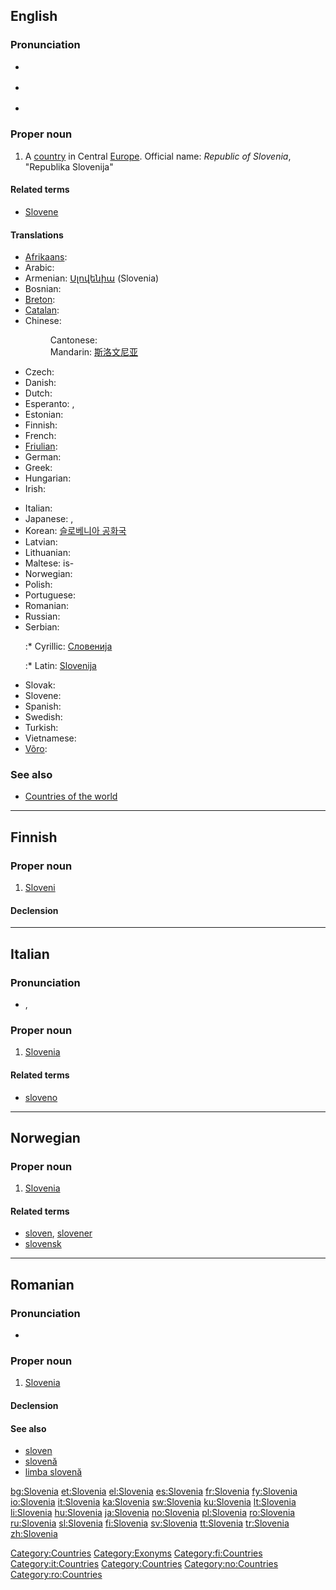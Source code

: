 {{wikipedia}}
{{also|slovenia}}
==English==

===Pronunciation===
* {{a|UK}} {{IPA|/sləʊˈviː.ni.ə/|/sləʊˈviːn.jə/}}
* {{a|US}} {{IPA|/sloʊˈvi.ni.ə/|/sloʊˈvin.jə/}}
* {{audio|en-us-Slovenia.ogg|Audio (US)}}

===Proper noun===
{{en-proper noun}}

# A [[country]] in Central [[Europe]]. Official name: ''Republic of Slovenia'', "Republika Slovenija"

====Related terms====
* [[Slovene]]

====Translations====
{{trans-top|country in Europe}}
* [[Afrikaans]]: {{t|af|Slowenië|xs=Afrikaans}}
* Arabic: {{t|ar|سلوفينيا|sc=Arab}}
* Armenian: [[Սլովենիա]] (Slovenia)
* Bosnian: {{t-|bs|Slovenija|f}}
* [[Breton]]: {{t-|br|Slovenia|xs=Breton}}
* [[Catalan]]: {{t+|ca|Eslovènia}}
* Chinese:
*: Cantonese: {{tø|yue|斯洛維尼亞|sc=Hani|xs=Cantonese}}
*: Mandarin: [[斯洛文尼亚]]
* Czech: {{t+|cs|Slovinsko|n}}
* Danish: {{t-|da|Slovenien}}
* Dutch: {{t+|nl|Slovenië|n}}
* Esperanto: {{t-|eo|Slovenio|xs=Esperanto}}, {{t-|eo|Slovenujo|xs=Esperanto}}
* Estonian: {{t-|et|Sloveenia}}
* Finnish: {{t+|fi|Slovenia}}
* French: {{t+|fr|Slovénie}}
* [[Friulian]]: {{tø|fur|Slovenie|xs=Friulian}}
* German: {{t+|de|Slowenien}}
* Greek: {{t+|el|Σλοβενία|f|tr=Slovenía|sc=Grek}}
* Hungarian: {{t+|hu|Szlovénia}}
* Irish: {{t|ga|An tSlóvéin|xs=Irish}}
{{trans-mid}}
* Italian: {{t+|it|Slovenia}}
* Japanese: {{t+|ja|スロヴェニア|tr=Surovenia|sc=Jpan}}, {{t+|ja|スロベニア|tr=Surobenia|sc=Jpan}}
* Korean: [[슬로베니아 공화국]]
* Latvian: {{t|lv|Slovēnija|f|xs=Latvian}}
* Lithuanian: {{t|lt|Slovėnija|xs=Lithuanian}}
* Maltese: is-{{t|mt|Slovenja|xs=Maltese}}
* Norwegian: {{t+|no|Slovenia}}
* Polish: {{t+|pl|Słowenia}}
* Portuguese: {{t+|pt|Eslovénia}}
* Romanian: {{t+|ro|Slovenia|f}}
* Russian: {{t-|ru|Словения|tr=sloveniya|sc=Cyrl}}
* Serbian:
*:* Cyrillic: [[Словенија]] {{f}}
*:* Latin: [[Slovenija]] {{f}}
* Slovak: {{t-|sk|Slovinsko}}
* Slovene: {{t+|sl|Slovenija|f}}
* Spanish: {{t+|es|Eslovenia}}
* Swedish: {{t+|sv|Slovenien}}
* Turkish: {{t+|tr|Slovenya}}
* Vietnamese: {{t-|vi|Slovenia|xs=Vietnamese}}
* [[Võro]]: {{tø|fiu-vro|Sloveeniä|xs=Võro}}
{{trans-bottom}}

===See also===
* [[Appendix:Countries of the world|Countries of the world]]

[[Category:Countries]]
[[Category:Exonyms]]

----

==Finnish==
{{wikipedia|lang=fi}}

===Proper noun===
{{infl|fi|proper noun}}

# [[#English|Sloveni]]

====Declension====
{{fi-decl-kulkija|Sloveni|np=1}}

[[Category:fi:Countries]]

----

==Italian==
{{wikipedia|lang=it}}

===Pronunciation===
* {{IPA|/zloˈvɛnja/|lang=it}}, {{SAMPA|/zlo"vEnja/|lang=it}}

===Proper noun===
{{infl|it|proper noun|g=f}}

# [[#English|Slovenia]]

====Related terms====
* [[sloveno]]

[[Category:it:Countries]]

----

==Norwegian==

===Proper noun===
{{infl|no|proper noun}}

# [[#English|Slovenia]]

====Related terms====
* [[sloven]], [[slovener]]
* [[slovensk]]

[[Category:Countries]]
[[Category:no:Countries]]

----

==Romanian==

===Pronunciation===
* {{IPA|[slo've.ni.a]|lang=ro}}

===Proper noun===
{{infl|ro|proper noun|gender=f}}

# [[#English|Slovenia]]

====Declension====
{{ro-country|gend=f|Sloveniei}}

====See also====
* [[sloven]]
* [[slovenă]]
* [[limba slovenă]]

[[Category:ro:Countries]]

[[bg:Slovenia]]
[[et:Slovenia]]
[[el:Slovenia]]
[[es:Slovenia]]
[[fr:Slovenia]]
[[fy:Slovenia]]
[[io:Slovenia]]
[[it:Slovenia]]
[[ka:Slovenia]]
[[sw:Slovenia]]
[[ku:Slovenia]]
[[lt:Slovenia]]
[[li:Slovenia]]
[[hu:Slovenia]]
[[ja:Slovenia]]
[[no:Slovenia]]
[[pl:Slovenia]]
[[ro:Slovenia]]
[[ru:Slovenia]]
[[sl:Slovenia]]
[[fi:Slovenia]]
[[sv:Slovenia]]
[[tt:Slovenia]]
[[tr:Slovenia]]
[[zh:Slovenia]]